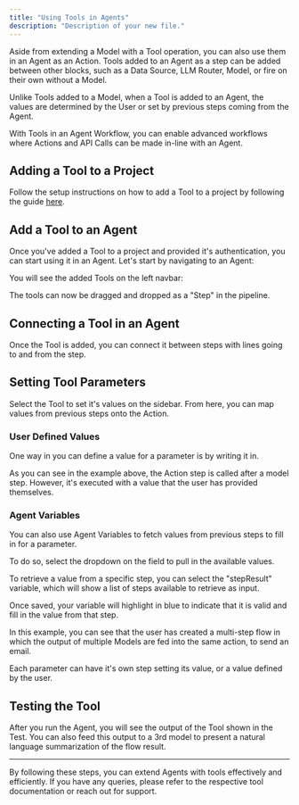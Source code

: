```yaml
---
title: "Using Tools in Agents"
description: "Description of your new file."
---
```


Aside from extending a Model with a Tool operation, you can also use them in an Agent as an Action. Tools added to an Agent as a step can be added between other blocks, such as a Data Source, LLM Router, Model, or fire on their own without a Model.

Unlike Tools added to a Model, when a Tool is added to an Agent, the values are determined by the User or set by previous steps coming from the Agent.

With Tools in an Agent Workflow, you can enable advanced workflows where Actions and API Calls can be made in-line with an Agent.

## **Adding a Tool to a Project**[**​**](http://localhost:3000/Integrations/Tools/actions#adding-a-tool-to-a-project)

Follow the setup instructions on how to add a Tool to a project by following the guide [here](http://localhost:3000/Integrations/Tools/).

## **Add a Tool to an Agent**[**​**](http://localhost:3000/Integrations/Tools/actions#add-a-tool-to-an-agent)

Once you've added a Tool to a project and provided it's authentication, you can start using it in an Agent. Let's start by navigating to an Agent:

You will see the added Tools on the left navbar:

The tools can now be dragged and dropped as a "Step" in the pipeline.

## **Connecting a Tool in an Agent**[**​**](http://localhost:3000/Integrations/Tools/actions#connecting-a-tool-in-an-agent)

Once the Tool is added, you can connect it between steps with lines going to and from the step.

## **Setting Tool Parameters**[**​**](http://localhost:3000/Integrations/Tools/actions#setting-tool-parameters)

Select the Tool to set it's values on the sidebar. From here, you can map values from previous steps onto the Action.

### **User Defined Values**[**​**](http://localhost:3000/Integrations/Tools/actions#user-defined-values)

One way in you can define a value for a parameter is by writing it in.

As you can see in the example above, the Action step is called after a model step. However, it's executed with a value that the user has provided themselves.

### **Agent Variables**[**​**](http://localhost:3000/Integrations/Tools/actions#agent-variables)

You can also use Agent Variables to fetch values from previous steps to fill in for a parameter.

To do so, select the dropdown on the field to pull in the available values.

To retrieve a value from a specific step, you can select the "stepResult" variable, which will show a list of steps available to retrieve as input.

Once saved, your variable will highlight in blue to indicate that it is valid and fill in the value from that step.

In this example, you can see that the user has created a multi-step flow in which the output of multiple Models are fed into the same action, to send an email.

Each parameter can have it's own step setting its value, or a value defined by the user.

## **Testing the Tool**[**​**](http://localhost:3000/Integrations/Tools/actions#testing-the-tool)

After you run the Agent, you will see the output of the Tool shown in the Test. You can also feed this output to a 3rd model to present a natural language summarization of the flow result.

---

By following these steps, you can extend Agents with tools effectively and efficiently. If you have any queries, please refer to the respective tool documentation or reach out for support.